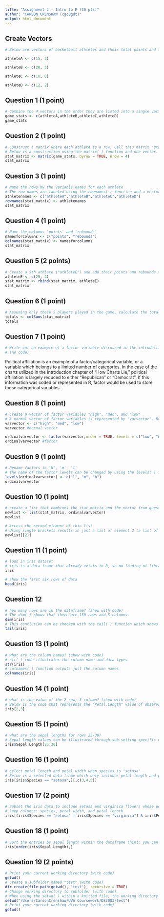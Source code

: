 ```yaml
---
title: "Assignment 2 - Intro to R (20 pts)"
author: "CARSON CRENSHAW (cgc8gdt)"
output: html_document
---
```


## Create Vectors
```r
# Below are vectors of basketball athletes and their total points and total rebounds during one game. 

athleteA <- c(15, 3)

athleteB <- c(20, 5)

athleteC <- c(10, 8)

athleteD <- c(12, 2)

```

## Question 1 (1 point)
```r
# Combine the 4 vectors in the order they are listed into a single vector called 'game_stats'
game_stats <- c(athleteA,athleteB,athleteC,athleteD)
game_stats
```

## Question 2 (1 point)
```r
# Construct a matrix where each athlete is a row. Call this matrix 'stat_matrix'
# Below is a construction using the matrix( ) function and one vector. 
stat_matrix <- matrix(game_stats, byrow = TRUE, nrow = 4)
stat_matrix

```

## Question 3 (1 point)
```r
# Name the rows by the variable names for each athlete
# The row names are labeled using the rownames( ) function and a vector which stores the athletes names.
athletenames <- c("athleteA","athleteB","athleteC","athleteD")
rownames(stat_matrix) <- athletenames
stat_matrix

```

## Question 4 (1 point)
```r
# Name the columns 'points' and 'rebounds'
namesforcolumns <- c("points", "rebounds")
colnames(stat_matrix) <- namesforcolumns
stat_matrix

```

## Question 5 (2 points)
```r
# Create a 5th athlete ("athleteE") and add their points and rebounds to the stats_matrix
athleteE <- c(25, 4)
stat_matrix <- rbind(stat_matrix, athleteE)
stat_matrix

```

## Question 6 (1 point)
```r
# Assuming only these 5 players played in the game, calculate the total points and rebounds
totals <- colSums(stat_matrix)
totals

```

## Question 7 (1 point)
```r
# Write out an example of a factor variable discussed in the introduction of "How Charts Lie"
# (no code)
```
Political affiliation is an example of a factor/categorical variable, or a variable which belongs to a limited number of categories. In the case of the charts utilized in the Introduction chapter of "How Charts Lie," political affiliation is largely reduced to either "Republican" or "Democrat". If this information was coded or represented in R, factor would be used to store these categorical variables. 

## Question 8 (1 point)
```r
# Create a vector of factor variables "high", "med", and "low"
# A normal vector of factor variables is represented by "varvector". Because these variables are factor variables, one can also use factor( ) to assign the factor data type to elements. Both are shown below.
varvector <- c("high", "med", "low")
varvector #normal vector

ordinalvarvector <- factor(varvector,order = TRUE, levels = c("low", "med", "high"))
ordinalvarvector #factor

```

## Question 9 (1 point)
```r
# Rename factors to 'h', 'm', 'l'
# The name of the factor levels can be changed by using the levels( ) function
levels(ordinalvarvector) <- c("l", "m", "h")
ordinalvarvector

```

## Question 10 (1 point)
```r
# create a list that combines the stat_matrix and the vector from question 9
newlist <- list(stat_matrix, ordinalvarvector)
newlist

# Access the second element of this list
# Using single brackets results in just a list of element 2 (a list of the second element that contains the vector). Using double brackets accesses the actual element within the list (vector).
newlist[[2]]
```

## Question 11 (1 point)
```r
# load in iris dataset
# iris is a data frame that already exists in R, so no loading of libraries or importing data is needed.
iris

# show the first six rows of data
head(iris)

```

## Question 12
```r
# how many rows are in the dataframe? (show with code)
# The dim( ) shows that there are 150 rows and 5 columns. 
dim(iris)
# This conclusion can be checked with the tail( ) function which shows that the final row is row #150. 
tail(iris)

```

## Question 13 (1 point)
```r
# what are the column names? (show with code)
# str( ) code illustrates the column name and data types
str(iris)
# colnames( ) function outputs just the column names
colnames(iris)
```

## Question 14 (1 point)
```r
# what is the value of the 2 row, 3 column? (show with code)
# Below is the code that represents the "Petal.Length" value of observation 2 (1.4).
iris[2,3]

```

## Question 15 (1 point)
```r
# what are the sepal lengths for rows 25-30?
# Sepal length values can be illustrated through sub-setting specific data using numeric indexing. 
iris$Sepal.Length[25:30]

```

## Question 16 (1 point)
```r
# select petal length and petal width when species is "setosa"
# Below is a selected data frame which only includes petal length and petal width when the species is "setosa". There are 50 observations which have the species as "setosa". 
iris[iris$Species == "setosa",][,c(3,4,5)]

```

## Question 17 (2 point)

```r
# Subset the iris data to include setosa and virginica flowers whose petal lengths are greater than or equal to  1.5
# keep columns: species, petal width, and petal length
iris[(iris$Species == "setosa" | iris$Species == "virginica") & iris$Petal.Length >= 1.5,][,c(3,4,5)]

```

## Question 18 (1 point)

```r
# Sort the entries by sepal length within the dataframe (hint: you can use order())
iris[order(iris$Sepal.Length),]

```

## Question 19 (2 points)
```r
# Print your current working directory (with code)
getwd()
# Create a subfolder named "test" (with code)
dir.create(file.path(getwd(), 'test'), recursive = TRUE)
# Change working directory to subfolder (with code)
# When using the setwd( ) within a knitted file, the working directory is changed to /Users/CarsonCrenshaw/UVA Coursework/DS2003/test inside a notebook chunk. The working directory is reset when the chunk is finished running. To make a permanent change, the knitr root.dir option must be used at the beginning of the file in the setup chunk to change the working directory for notebook chunks.
setwd("/Users/CarsonCrenshaw/UVA Coursework/DS2003/test")
# Print your current working directory (with code)
getwd()

```

